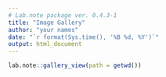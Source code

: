 ```yaml
---
# Lab.note package ver. 0.4.3-1
title: "Image Gallery"
author: "your names"
date: "`r format(Sys.time(), '%B %d, %Y')`"
output: html_document
---
```

<style> 
img {width: 260px; float: left} 
</style>

```r
lab.note::gallery_view(path = getwd())
```

